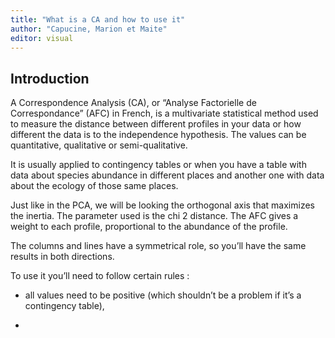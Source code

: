 ```yaml
---
title: "What is a CA and how to use it"
author: "Capucine, Marion et Maite"
editor: visual
---
```


## Introduction

A Correspondence Analysis (CA), or "Analyse Factorielle de Correspondance" (AFC) in French, is a multivariate statistical method used to measure the distance between different profiles in your data or how different the data is to the independence hypothesis. The values can be quantitative, qualitative or semi-qualitative.

It is usually applied to contingency tables or when you have a table with data about species abundance in different places and another one with data about the ecology of those same places.

Just like in the PCA, we will be looking the orthogonal axis that maximizes the inertia. The parameter used is the chi 2 distance. The AFC gives a weight to each profile, proportional to the abundance of the profile.

The columns and lines have a symmetrical role, so you'll have the same results in both directions.

To use it you'll need to follow certain rules :

-    all values need to be positive (which shouldn't be a problem if it's a contingency table),

-   
